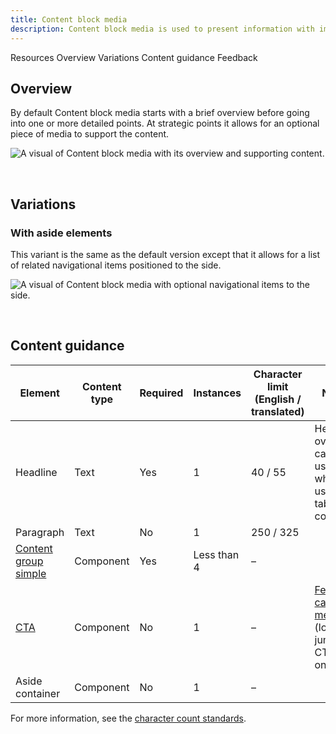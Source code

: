 ```yaml
---
title: Content block media
description: Content block media is used to present information with images in a group setting.
---
```



<ComponentDescription name="Content block media" type="layout" />

<AnchorLinks>

<AnchorLink>Resources</AnchorLink>
<AnchorLink>Overview</AnchorLink>
<AnchorLink>Variations</AnchorLink>
<AnchorLink>Content guidance</AnchorLink>
<AnchorLink>Feedback</AnchorLink>

</AnchorLinks>

<ResourceLinks name="Content block media" type="layout" />

## Overview

By default Content block media starts with a brief overview before going into one or more detailed points. At strategic
points it allows for an optional piece of media to support the content.

![A visual of Content block media with its overview and supporting content.](../../images/pattern/content-block-media/content-block-with-media.jpg)

<br />

## Variations

### With aside elements

This variant is the same as the default version except that it allows for a list of related navigational items
positioned to the side.

![A visual of Content block media with optional navigational items to the side.](../../images/pattern/content-block-media/content-block-with-media-with-aside-elements.jpg)

<br />

## Content guidance

| Element                                                        | Content type | Required | Instances   | Character limit <br/>(English / translated) | Notes           |
| ------------------------------------------------------------ | -------------- | -------- | ----------- | ----------------------------------------- | ------------------- |
| Headline                                                     | Text           | Yes      | 1           | 40 / 55                                   | Heading override can be used when using table of contents. |
| Paragraph                                                    | Text           | No       | 1           | 250 / 325                                 |                    |
| [Content group simple](../components/content-group-simple) | Component      | Yes      | Less than 4 | –                                         |                    |
| [CTA](../components/cta)                                     | Component      | No       | 1           | –                                         | [Feature card - medium](../components/cards#feature-card) (local or jump CTA type only). |
| Aside container                                              | Component      | No       | 1           | –                                         |                 |

For more information, see the
[character count standards](https://www.ibm.com/standards/carbon/guidelines/content/#character-count-standards).

<ComponentFooter name="Content block media" type="layout" />
